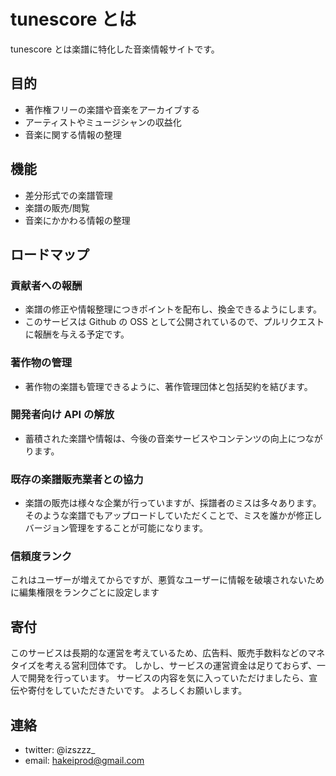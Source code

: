 # tunescore とは

tunescore とは楽譜に特化した音楽情報サイトです。

## 目的

- 著作権フリーの楽譜や音楽をアーカイブする
- アーティストやミュージシャンの収益化
- 音楽に関する情報の整理

## 機能

- 差分形式での楽譜管理
- 楽譜の販売/閲覧
- 音楽にかかわる情報の整理

## ロードマップ

### 貢献者への報酬

- 楽譜の修正や情報整理につきポイントを配布し、換金できるようにします。
- このサービスは Github の OSS として公開されているので、プルリクエストに報酬を与える予定です。

### 著作物の管理

- 著作物の楽譜も管理できるように、著作管理団体と包括契約を結びます。

### 開発者向け API の解放

- 蓄積された楽譜や情報は、今後の音楽サービスやコンテンツの向上につながります。

### 既存の楽譜販売業者との協力

- 楽譜の販売は様々な企業が行っていますが、採譜者のミスは多々あります。
  そのような楽譜でもアップロードしていただくことで、ミスを誰かが修正しバージョン管理をすることが可能になります。

### 信頼度ランク

これはユーザーが増えてからですが、悪質なユーザーに情報を破壊されないために編集権限をランクごとに設定します

## 寄付

このサービスは長期的な運営を考えているため、広告料、販売手数料などのマネタイズを考える営利団体です。
しかし、サービスの運営資金は足りておらず、一人で開発を行っています。
サービスの内容を気に入っていただけましたら、宣伝や寄付をしていただきたいです。
よろしくお願いします。

## 連絡

- twitter: @izszzz\_
- email: hakeiprod@gmail.com
